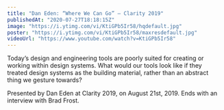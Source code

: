 ```yaml
---
title: "Dan Eden: “Where We Can Go” — Clarity 2019"
publishedAt: "2020-07-27T18:18:15Z"
image: "https://i.ytimg.com/vi/KtiGPb5Ir58/hqdefault.jpg"
poster: "https://i.ytimg.com/vi/KtiGPb5Ir58/maxresdefault.jpg"
videoUrl: "https://www.youtube.com/watch?v=KtiGPb5Ir58"
---
```


Today’s design and engineering tools are poorly suited for creating or working within design systems. What would our tools look like if they treated design systems as the building material, rather than an abstract thing we gesture towards?

Presented by Dan Eden at Clarity 2019, on August 21st, 2019. Ends with an interview with Brad Frost.
